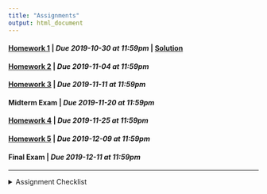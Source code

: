 ```yaml
---
title: "Assignments"
output: html_document
---
```


#### [Homework 1](https://rstudio.cloud/spaces/36306/project/642824){target="_blank"} | *Due 2019-10-30 at 11:59pm* | [Solution](https://rstudio.cloud/spaces/36306/project/668101){target="_blank"}
#### [Homework 2](https://rstudio.cloud/spaces/36306/project/659054){target="_blank"} | *Due 2019-11-04 at 11:59pm*
#### [Homework 3](https://rstudio.cloud/spaces/36306/project/664603){target="_blank"} | *Due 2019-11-11 at 11:59pm*
#### Midterm Exam | *Due 2019-11-20 at 11:59pm*
#### [Homework 4](https://rstudio.cloud/spaces/36306/project/664614){target="_blank"} | *Due 2019-11-25 at 11:59pm*
#### [Homework 5](https://rstudio.cloud/spaces/36306/project/664618){target="_blank"} | *Due 2019-12-09 at 11:59pm*
#### Final Exam | *Due 2019-12-11 at 11:59pm*

---
<details>
<summary>Assignment Checklist
</summary>

1. Login to [RStudio Cloud](https://rstudio.cloud/)
2. Navigate to the course workspace
3. Click on the homework assignment
4. Click Start or Continue, whichever appears at the top of the assignment
5. Look at `README.md` for homework instructions
6. Make the needed changes to your project (do not make changes after the due date)
</details>